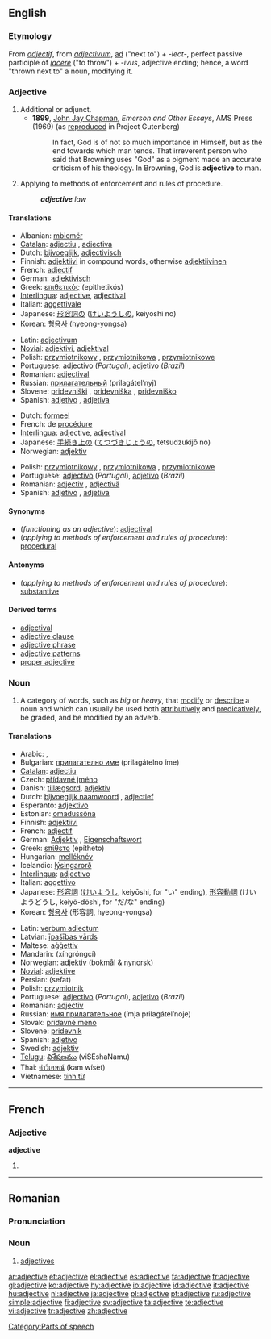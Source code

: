 ==English==

===Etymology===
From {{OF.}} ''[[adjectif]]'', from {{L.}} ''[[adjectivum]]'', [[ad#Latin|ad]] ("next to") + ''-iect-'', perfect passive participle of ''[[iacere]]'' ("to throw") + ''-ivus'', adjective ending; hence, a word "thrown next to" a noun, modifying it.

===Adjective===
{{en-adj|-|-}}

# Additional or adjunct.
#*'''1899''', [[w:John Jay Chapman|John Jay Chapman]], ''Emerson and Other Essays'', AMS Press (1969) (as [http://www.gutenberg.org/etext/13088 reproduced] in Project Gutenberg)
#*: In fact, God is of not so much importance in Himself, but as the end towards which man tends. That irreverent person who said that Browning uses "God" as a pigment made an accurate criticism of his theology. In Browning, God is '''adjective''' to man.
# {{law}} Applying to methods of enforcement and rules of procedure.
#:'''''adjective''' law''

====Translations====
{{trans-top|functioning as an adjective}}
*Albanian: [[mbiemër]]
*[[Catalan]]: [[adjectiu]] {{m}}, [[adjectiva]] {{f}}
*Dutch: [[bijvoeglijk]], [[adjectivisch]]
*Finnish: [[adjektiivi]] in compound words, otherwise [[adjektiivinen]]
*French: [[adjectif]]
*German: [[adjektivisch]]
*Greek: [[επιθετικός]] (epithetikós)
*[[Interlingua]]: [[adjective#Interlingua|adjective]], [[adjectival]]
*Italian: [[aggettivale]]
*Japanese: [[形容詞]]の ([[けいようし]]の, keiyōshi no)
*Korean: [[형용사]] (hyeong-yongsa)
{{trans-mid}}
*Latin: [[adjectivum]]
*[[Novial]]: [[adjektivi]], [[adjektival]]
*Polish: [[przymiotnikowy]] {{m}}, [[przymiotnikowa]] {{f}}, [[przymiotnikowe]] {{n}}
*Portuguese: [[adjectivo]] (''Portugal''), [[adjetivo]] (''Brazil'')
*Romanian: [[adjectival]]
*Russian: [[прилaгaтeльный]] (prilagátel’nyj)
*Slovene: [[pridevniški]] {{m}}, [[pridevniška]] {{f}}, [[pridevniško]] {{n}}
*Spanish: [[adjetivo]] {{m}}, [[adjetiva]] {{f}}
{{trans-bottom}}

{{trans-top|methods of enforcement and rules of procedure}}
*Dutch: [[formeel]]
*French: de [[procédure]]
*[[Interlingua]]: adjective, [[adjectival]]
*Japanese: [[手続き上]]の ([[てつづきじょう]]の, tetsudzukijō no)
*Norwegian: [[adjektiv]]
{{trans-mid}}
*Polish: [[przymiotnikowy]] {{m}}, [[przymiotnikowa]] {{f}}, [[przymiotnikowe]] {{n}}
*Portuguese: [[adjectivo]] (''Portugal''), [[adjetivo]] (''Brazil'')
*Romanian: [[adjectiv]] {{m}}, [[adjectivă]] {{f}}
*Spanish: [[adjetivo]] {{m}}, [[adjetiva]] {{f}}
{{trans-bottom}}

====Synonyms====
*(''functioning as an adjective''): [[adjectival]]
*(''applying to methods of enforcement and rules of procedure''): [[procedural]]

====Antonyms====
*(''applying to methods of enforcement and rules of procedure''): [[substantive]]

====Derived terms====
*[[adjectival]]
*[[adjective clause]]
*[[adjective phrase]]
*[[adjective patterns]]
*[[proper adjective]]

===Noun===
{{wikipedia}}
{{en-noun}}

# {{grammar}} A category of words, such as ''big'' or ''heavy'', that [[modify]] or [[describe]] a noun and which can usually be used both [[attributively]] and [[predicatively]], be graded, and be modified by an adverb.

====Translations====
{{top}}
*Arabic: {{ARchar|[[نعت]]}} {{IPAchar|(naʕt)}} {{m}}, {{ARchar|[[صفة]]}} {{IPAchar|(ʂífa)}} {{f}}
*Bulgarian: [[прилагателно име]] (prilagátelno íme) {{n}}
*[[Catalan]]: [[adjectiu]] {{m}}
*Czech: [[přídavné jméno]] {{n}}
*Danish: [[tillægsord]], [[adjektiv]]
*Dutch: [[bijvoeglijk naamwoord]] {{n}}, [[adjectief]] {{n}}
*Esperanto: [[adjektivo]]
*Estonian: [[omadussõna]]
*Finnish: [[adjektiivi]]
*French: [[adjectif]] {{m}}
*German: [[Adjektiv]] {{n}}, [[Eigenschaftswort]] {{n}}
*Greek: [[επίθετο]] (epítheto) {{n}}
*Hungarian: [[melléknév]]
*Icelandic: [[lýsingarorð]] {{n}}
*[[Interlingua]]: [[adjectivo]]
*Italian: [[aggettivo]] {{m}}
*Japanese: [[形容詞]] ([[けいようし]], keiyōshi, for "い" ending), [[形容動詞]] (けいようどうし, keiyō-dōshi, for "だ/な" ending)
*Korean: [[형용사]] (形容詞, hyeong-yongsa)
{{mid}}
*Latin: [[verbum adiectum]] {{n}}
*Latvian: [[īpašības vārds]] {{m}}
*Maltese: [[aġġettiv]]
*Mandarin: {{zh-ts|[[形容詞]]|[[形容词]]}} (xíngróngcí)
*Norwegian: [[adjektiv]] (bokmål & nynorsk)
*[[Novial]]: [[adjektive]]
*Persian: {{FAchar|[[صفت]]}} (sefat)
*Polish: [[przymiotnik]] {{m}}
*Portuguese: [[adjectivo]] (''Portugal''), [[adjetivo]] (''Brazil'')
*Romanian: [[adjectiv]] {{n}}
*Russian: [[имя прилaгaтeльнoe]] (ímja prilagátel’noje) {{n}}
*Slovak: [[prídavné meno]] {{n}}
*Slovene: [[pridevnik]] {{m}}
*Spanish: [[adjetivo]] {{m}}
*Swedish: [[adjektiv]] {{n}}
*[[Telugu]]: [[విశేషణము]] (viSEshaNamu)
*Thai: [[คำวิเศษณ์]] (kam wísèt)
*Vietnamese: [[tính từ]]
{{bottom}}

[[Category:Parts of speech]]

----

==French==
===Adjective===
'''adjective'''
#{{feminine of|adjectif|lang=French}}

----

==Romanian==

===Pronunciation===
{{IPA|/ad.ʒek'ti.ve/}}

===Noun===
{{ro-pl|adjectiv|gend=n}}

# [[adjectives]]

[[ar:adjective]]
[[et:adjective]]
[[el:adjective]]
[[es:adjective]]
[[fa:adjective]]
[[fr:adjective]]
[[gl:adjective]]
[[ko:adjective]]
[[hy:adjective]]
[[io:adjective]]
[[id:adjective]]
[[it:adjective]]
[[hu:adjective]]
[[nl:adjective]]
[[ja:adjective]]
[[pl:adjective]]
[[pt:adjective]]
[[ru:adjective]]
[[simple:adjective]]
[[fi:adjective]]
[[sv:adjective]]
[[ta:adjective]]
[[te:adjective]]
[[vi:adjective]]
[[tr:adjective]]
[[zh:adjective]]